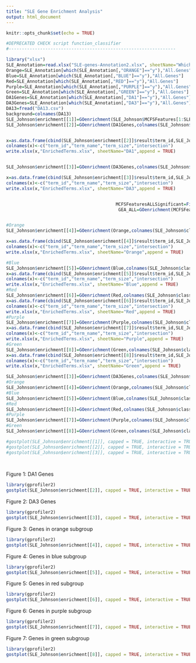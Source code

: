 ```yaml
---
title: "SLE Gene Enrichment Analysis"
output: html_document
---
```


```r
knitr::opts_chunk$set(echo = TRUE)
```

```r

#DEPRECATED CHECK script function_classifier
#----------------------------------------------------------------

library("xlsx")
SLE_Annotation=read.xlsx("SLE-genes-Annotation2.xlsx", sheetName="WhichGeneWhichCluster", header=TRUE)
Orange=SLE_Annotation[which(SLE_Annotation[,"ORANGE"]=="y"),"All.Genes"]
Blue=SLE_Annotation[which(SLE_Annotation[,"BLUE"]=="y"),"All.Genes"]
Red=SLE_Annotation[which(SLE_Annotation[,"RED"]=="y"),"All.Genes"]
Purple=SLE_Annotation[which(SLE_Annotation[,"PURPLE"]=="y"),"All.Genes"]
Green=SLE_Annotation[which(SLE_Annotation[,"GREEN"]=="y"),"All.Genes"]
DA1Genes=SLE_Annotation[which(SLE_Annotation[,"DA1"]=="y"),"All.Genes"]
DA3Genes=SLE_Annotation[which(SLE_Annotation[,"DA3"]=="y"),"All.Genes"]
DA13=fread("DA13.csv")
background=colnames(DA13)
SLE_Johnson$enrichment[[1]]=GOenrichment(SLE_Johnson$MCFSFeatures[1:SLE_Johnson$numberOfFeatures],colnames(SLE_Johnson$classifier)[1:length(SLE_Johnson$classifier)-1],SLE_Johnson$keyType,SLE_Johnson$ontology)
SLE_Johnson$enrichment[[2]]=GOenrichment(DA1Genes,colnames(SLE_Johnson$classifier)[1:length(SLE_Johnson$classifier)-1],SLE_Johnson$keyType,SLE_Johnson$ontology)


x=as.data.frame(cbind(SLE_Johnson$enrichment[[2]]$result$term_id,SLE_Johnson$enrichment[[2]]$result$term_name,SLE_Johnson$enrichment[[2]]$result$term_size,SLE_Johnson$enrichment[[2]]$result$p_value,SLE_Johnson$enrichment[[2]]$result$intersection))
colnames(x)<-c("term_id","term_name","term_size","intersection")
write.xlsx(x,"EnrichedTerms.xlsx", sheetName="DA1",append = TRUE)


SLE_Johnson$enrichment[[3]]=GOenrichment(DA3Genes,colnames(SLE_Johnson$classifier)[1:length(SLE_Johnson$classifier)-1],SLE_Johnson$keyType,SLE_Johnson$ontology)

x=as.data.frame(cbind(SLE_Johnson$enrichment[[3]]$result$term_id,SLE_Johnson$enrichment[[3]]$result$term_name,SLE_Johnson$enrichment[[3]]$result$term_size,SLE_Johnson$enrichment[[3]]$result$p_value,SLE_Johnson$enrichment[[3]]$result$intersection))
colnames(x)<-c("term_id","term_name","term_size","intersection")
write.xlsx(x,"EnrichedTerms.xlsx", sheetName="DA3",append = TRUE)


                                          MCFSFeaturesALLSignificant=FilterFeatures("out_remove1/output13_remove1_RI.csv",4980)
                                           GEA_ALL=GOenrichment(MCFSFeaturesALLSignificant,colnames(DA13),SLE_Johnson$keyType,SLE_Johnson$ontology)


#Orange
SLE_Johnson$enrichment[[4]]=GOenrichment(Orange,colnames(SLE_Johnson$classifier)[1:length(SLE_Johnson$classifier)-1],SLE_Johnson$keyType,SLE_Johnson$ontology)

x=as.data.frame(cbind(SLE_Johnson$enrichment[[4]]$result$term_id,SLE_Johnson$enrichment[[4]]$result$term_name,SLE_Johnson$enrichment[[4]]$result$term_size,SLE_Johnson$enrichment[[4]]$result$p_value,SLE_Johnson$enrichment[[4]]$result$intersection))
colnames(x)<-c("term_id","term_name","term_size","intersection")
write.xlsx(x,"EnrichedTerms.xlsx", sheetName="Orange",append = TRUE)

#Blue
SLE_Johnson$enrichment[[5]]=GOenrichment(Blue,colnames(SLE_Johnson$classifier)[1:length(SLE_Johnson$classifier)-1],SLE_Johnson$keyType,SLE_Johnson$ontology)
x=as.data.frame(cbind(SLE_Johnson$enrichment[[5]]$result$term_id,SLE_Johnson$enrichment[[5]]$result$term_name,SLE_Johnson$enrichment[[5]]$result$term_size,SLE_Johnson$enrichment[[5]]$result$p_value,SLE_Johnson$enrichment[[5]]$result$intersection))
colnames(x)<-c("term_id","term_name","term_size","intersection")
write.xlsx(x,"EnrichedTerms.xlsx", sheetName="Blue",append = TRUE)
#Red
SLE_Johnson$enrichment[[6]]=GOenrichment(Red,colnames(SLE_Johnson$classifier)[1:length(SLE_Johnson$classifier)-1],SLE_Johnson$keyType,SLE_Johnson$ontology)
x=as.data.frame(cbind(SLE_Johnson$enrichment[[6]]$result$term_id,SLE_Johnson$enrichment[[6]]$result$term_name,SLE_Johnson$enrichment[[6]]$result$term_size,SLE_Johnson$enrichment[[6]]$result$p_value,SLE_Johnson$enrichment[[6]]$result$intersection))
colnames(x)<-c("term_id","term_name","term_size","intersection")
write.xlsx(x,"EnrichedTerms.xlsx", sheetName="Red",append = TRUE)
#Purple
SLE_Johnson$enrichment[[7]]=GOenrichment(Purple,colnames(SLE_Johnson$classifier)[1:length(SLE_Johnson$classifier)-1],SLE_Johnson$keyType,SLE_Johnson$ontology)
x=as.data.frame(cbind(SLE_Johnson$enrichment[[7]]$result$term_id,SLE_Johnson$enrichment[[7]]$result$term_name,SLE_Johnson$enrichment[[7]]$result$term_size,SLE_Johnson$enrichment[[7]]$result$p_value,SLE_Johnson$enrichment[[7]]$result$intersection))
colnames(x)<-c("term_id","term_name","term_size","intersection")
write.xlsx(x,"EnrichedTerms.xlsx", sheetName="Purple",append = TRUE)
#Green
SLE_Johnson$enrichment[[8]]=GOenrichment(Green,colnames(SLE_Johnson$classifier)[1:length(SLE_Johnson$classifier)-1],SLE_Johnson$keyType,SLE_Johnson$ontology)
x=as.data.frame(cbind(SLE_Johnson$enrichment[[8]]$result$term_id,SLE_Johnson$enrichment[[8]]$result$term_name,SLE_Johnson$enrichment[[8]]$result$term_size,SLE_Johnson$enrichment[[8]]$result$p_value,SLE_Johnson$enrichment[[8]]$result$intersection))
colnames(x)<-c("term_id","term_name","term_size","intersection")
write.xlsx(x,"EnrichedTerms.xlsx", sheetName="Green",append = TRUE)

SLE_Johnson$enrichment[[3]]=GOenrichment(DA3Genes,colnames(SLE_Johnson$classifier)[1:length(SLE_Johnson$classifier)-1],SLE_Johnson$keyType,SLE_Johnson$ontology)
#Orange
SLE_Johnson$enrichment[[4]]=GOenrichment(Orange,colnames(SLE_Johnson$classifier)[1:length(SLE_Johnson$classifier)-1],SLE_Johnson$keyType,SLE_Johnson$ontology)
#Blue
SLE_Johnson$enrichment[[5]]=GOenrichment(Blue,colnames(SLE_Johnson$classifier)[1:length(SLE_Johnson$classifier)-1],SLE_Johnson$keyType,SLE_Johnson$ontology)
#Red
SLE_Johnson$enrichment[[6]]=GOenrichment(Red,colnames(SLE_Johnson$classifier)[1:length(SLE_Johnson$classifier)-1],SLE_Johnson$keyType,SLE_Johnson$ontology)
#Purple
SLE_Johnson$enrichment[[7]]=GOenrichment(Purple,colnames(SLE_Johnson$classifier)[1:length(SLE_Johnson$classifier)-1],SLE_Johnson$keyType,SLE_Johnson$ontology)
#Green
SLE_Johnson$enrichment[[8]]=GOenrichment(Green,colnames(SLE_Johnson$classifier)[1:length(SLE_Johnson$classifier)-1],SLE_Johnson$keyType,SLE_Johnson$ontology)

#gostplot(SLE_Johnson$enrichment[[1]], capped = TRUE, interactive = TRUE)
#gostplot(SLE_Johnson$enrichment[[2]], capped = TRUE, interactive = TRUE)
#gostplot(SLE_Johnson$enrichment[[3]], capped = TRUE, interactive = TRUE)

                   
```
Figure 1: DA1 Genes
```r
library(gprofiler2)
gostplot(SLE_Johnson$enrichment[[2]], capped = TRUE, interactive = TRUE)
```
Figure 2: DA3 Genes
```r
library(gprofiler2)
gostplot(SLE_Johnson$enrichment[[3]], capped = TRUE, interactive = TRUE)
```
Figure 3: Genes in orange subgroup
```r
library(gprofiler2)
gostplot(SLE_Johnson$enrichment[[4]], capped = TRUE, interactive = TRUE)
```
Figure 4: Genes in blue subgroup
```r
library(gprofiler2)
gostplot(SLE_Johnson$enrichment[[5]], capped = TRUE, interactive = TRUE)
```
Figure 5: Genes in red subgroup
```r
library(gprofiler2)
gostplot(SLE_Johnson$enrichment[[6]], capped = TRUE, interactive = TRUE)
```
Figure 6: Genes in purple subgroup
```r
library(gprofiler2)
gostplot(SLE_Johnson$enrichment[[7]], capped = TRUE, interactive = TRUE)
```
Figure 7: Genes in green subgroup
```r
library(gprofiler2)
gostplot(SLE_Johnson$enrichment[[8]], capped = TRUE, interactive = TRUE)
```
